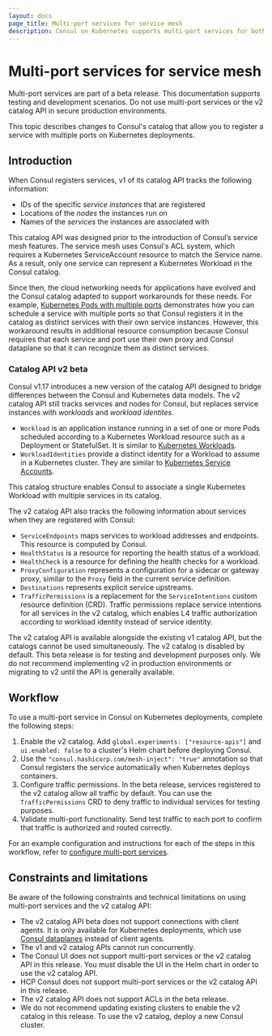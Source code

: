 ```yaml
---
layout: docs
page_title: Multi-port services for service mesh
description: Consul on Kubernetes supports multi-port services for both service discovery and service mesh scenarios. Learn about Consul’s v2 catalog changes to support multiple ports for a service running in a single container.
---
```


# Multi-port services for service mesh

<Warning>

Multi-port services are part of a beta release. This documentation supports testing and development scenarios. Do not use multi-port services or the v2 catalog API in secure production environments.

</Warning>

This topic describes changes to Consul's catalog that allow you to register a service with multiple ports on Kubernetes deployments.

## Introduction

When Consul registers services, v1 of its catalog API tracks the following information:

- IDs of the specific _service instances_ that are registered
- Locations of the _nodes_ the instances run on
- Names of the _services_ the instances are associated with

This catalog API was designed prior to the introduction of Consul’s service mesh features. The service mesh uses Consul's ACL system, which requires a Kubernetes ServiceAccount resource to match the Service name. As a result, only one service can represent a Kubernetes Workload in the Consul catalog.

Since then, the cloud networking needs for applications have evolved and the Consul catalog adapted to support workarounds for these needs. For example, [Kubernetes Pods with multiple ports](/consul/docs/k8s/connect#kubernetes-pods-with-multiple-ports) demonstrates how you can schedule a service with multiple ports so that Consul registers it in the catalog as distinct services with their own service instances. However, this workaround results in additional resource consumption because Consul requires that each service and port use their own proxy and Consul dataplane so that it can recognize them as distinct services.

### Catalog API v2 beta

Consul v1.17 introduces a new version of the catalog API designed to bridge differences between the Consul and Kubernetes data models. The v2 catalog API still tracks services and nodes for Consul, but replaces service instances with _workloads_ and _workload identites_.

- `Workload` is an application instance running in a set of one or more Pods scheduled according to a Kubernetes Workload resource such as a Deployment or StatefulSet. It is similar to [Kubernetes Workloads](https://kubernetes.io/docs/concepts/workloads/).
- `WorkloadIdentities` provide a distinct identity for a Workload to assume in a Kubernetes cluster. They are similar to [Kubernetes Service Accounts](https://kubernetes.io/docs/concepts/security/service-accounts/).

This catalog structure enables Consul to associate a single Kubernetes Workload with multiple services in its catalog.

The v2 catalog API also tracks the following information about services when they are registered with Consul:

- `ServiceEndpoints` maps services to workload addresses and endpoints. This resource is computed by Consul.
- `HealthStatus` is a resource for reporting the health status of a workload.
- `HealthCheck` is a resource for defining the health checks for a workload.
- `ProxyConfiguration` represents a configuration for a sidecar or gateway proxy, similar to the `Proxy` field in the current service definition.
- `Destinations` represents explicit service upstreams.
- `TrafficPermissions` is a replacement for the `ServiceIntentions` custom resource definition (CRD). Traffic permissions replace service intentions for all services in the v2 catalog, which enables L4 traffic authorization according to workload identity instead of service identity.

The v2 catalog API is available alongside the existing v1 catalog API, but the catalogs cannot be used simultaneously. The v2 catalog is disabled by default. This beta release is for testing and development purposes only. We do not recommend implementing v2 in production environments or migrating to v2 until the API is generally available.

## Workflow

To use a multi-port service in Consul on Kubernetes deployments, complete the following steps:

1. Enable the v2 catalog. Add `global.experiments: ["resource-apis"]` and `ui.enabled: false` to a cluster's Helm chart before deploying Consul.
1. Use the `"consul.hashicorp.com/mesh-inject": "true"` annotation so that Consul registers the service automatically when Kubernetes deploys containers.
1. Configure traffic permissions. In the beta release, services registered to the v2 catalog allow all traffic by default. You can use the `TrafficPermissions` CRD to deny traffic to individual services for testing purposes.
1. Validate multi-port functionality. Send test traffic to each port to confirm that traffic is authorized and routed correctly.

For an example configuration and instructions for each of the steps in this workflow, refer to [configure multi-port services](/consul/docs/k8s/multiport/configure).

## Constraints and limitations

Be aware of the following constraints and technical limitations on using multi-port services and the v2 catalog API:

- The v2 catalog API beta does not support connections with client agents. It is only available for Kubernetes deployments, which use [Consul dataplanes](/consul/docs/connect/dataplane) instead of client agents.
- The v1 and v2 catalog APIs cannot run concurrently.
- The Consul UI does not support multi-port services or the v2 catalog API in this release. You must disable the UI in the Helm chart in order to use the v2 catalog API.
- HCP Consul does not support multi-port services or the v2 catalog API in this release.
- The v2 catalog API does not support ACLs in the beta release.
- We do not recommend updating existing clusters to enable the v2 catalog in this release. To use the v2 catalog, deploy a new Consul cluster.